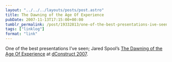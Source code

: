 ```yaml
---
layout: "../../../layouts/posts/post.astro"
title: The Dawning of the Age Of Experience
pubDate: 2007-11-13T17:15:00+00:00
tumblr_permalink: /post/19332813/one-of-the-best-presentations-ive-seen-jared
tags: ["linklog"]
format: "link"
---
```


One of the best presentations I&rsquo;ve seen; Jared Spool&rsquo;s [The Dawning of the Age Of Experience][1] at [dConstruct 2007][2].

[1]: http://www.uie.com/brainsparks/2007/11/12/slides-for-the-dawning-of-the-age-of-experience/
[2]: http://2007.dconstruct.org/
